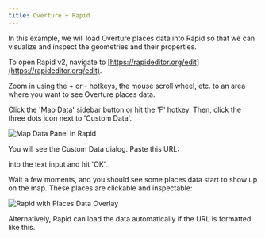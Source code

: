 ```yaml
---
title: Overture + Rapid
---
```




In this example, we will load Overture places data into Rapid so that we can visualize and inspect the geometries and their properties.

To open Rapid v2, navigate to [https://rapideditor.org/edit](https://rapideditor.org/edit).

Zoom in using the + or - hotkeys, the mouse scroll wheel, etc. to an area where you want to see Overture places data.

Click the 'Map Data' sidebar button or hit the 'F' hotkey. Then, click the three dots icon next to 'Custom Data'.

![Map Data Panel in Rapid](/img/rapid/visualizing-places.png)

You will see the Custom Data dialog. Paste this URL:

 <QueryBuilder query="https://overturemaps-tiles-us-west-2-beta.s3.amazonaws.com/__PMTILES_OVERTURE_RELEASE/places.pmtiles" language="text"></QueryBuilder>

into the text input and hit 'OK'.

Wait a few moments, and you should see some places data start to show up on the map. These places are clickable and inspectable:

![Rapid with Places Data Overlay](/img/rapid/rapid-places-data.png)

Alternatively, Rapid can load the data automatically if the URL is formatted like this.

 <QueryBuilder query="https://rapideditor.org/edit#data=https://overturemaps-tiles-us-west-2-beta.s3.amazonaws.com/__PMTILES_OVERTURE_RELEASE/places.pmtiles" language="text"></QueryBuilder>

 



